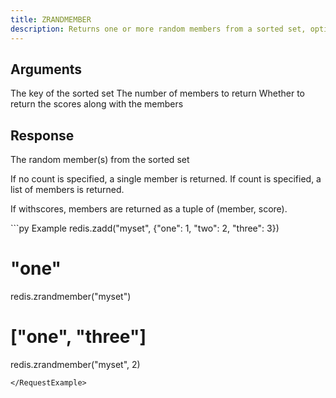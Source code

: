 ```yaml
---
title: ZRANDMEMBER
description: Returns one or more random members from a sorted set, optionally with their scores.
---
```


## Arguments 

<ParamField body="key" type="str" required>
  The key of the sorted set
</ParamField>

<ParamField body="count" type="int">
  The number of members to return
</ParamField>

<ParamField body="withscores" type="bool">
  Whether to return the scores along with the members
</ParamField>

## Response

<ResponseField type="str | Tuple[str, float] | List[str] | List[Tuple[str, float]]">
  The random member(s) from the sorted set

  If no count is specified, a single member is returned. If count is specified, a list of members is returned.

  If withscores, members are returned as a tuple of (member, score).
</ResponseField>

<RequestExample>
```py Example
redis.zadd("myset", {"one": 1, "two": 2, "three": 3})

# "one"
redis.zrandmember("myset")

# ["one", "three"]
redis.zrandmember("myset", 2)
```
</RequestExample>
